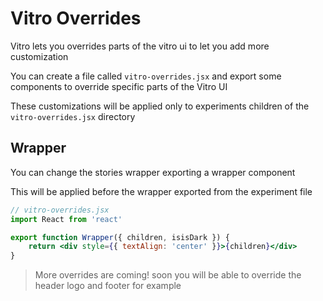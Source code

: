 # Vitro Overrides

Vitro lets you overrides parts of the vitro ui to let you add more customization

You can create a file called `vitro-overrides.jsx` and export some components to override specific parts of the Vitro UI

These customizations will be applied only to experiments children of the `vitro-overrides.jsx` directory

## Wrapper

You can change the stories wrapper exporting a wrapper component

This will be applied before the wrapper exported from the experiment file

```jsx
// vitro-overrides.jsx
import React from 'react'

export function Wrapper({ children, isisDark }) {
    return <div style={{ textAlign: 'center' }}>{children}</div>
}
```

> More overrides are coming! soon you will be able to override the header logo and footer for example

<!-- TODO add logo override -->
